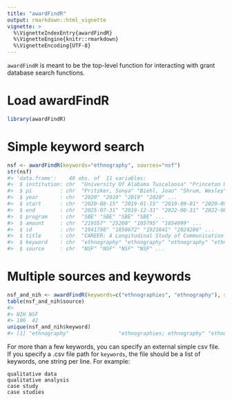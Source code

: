 ```yaml
---
title: "awardFindR"
output: rmarkdown::html_vignette
vignette: >
  %\VignetteIndexEntry{awardFindR}
  %\VignetteEngine{knitr::rmarkdown}
  %\VignetteEncoding{UTF-8}
---
```




`awardFindR` is meant to be the top-level function for interacting with grant database search functions.

# Load awardFindR

```r
library(awardFindR)
```

# Simple keyword search

```r
nsf <- awardFindR(keywords="ethnography", sources="nsf")
str(nsf)
#> 'data.frame':	40 obs. of  11 variables:
#>  $ institution: chr  "University Of Alabama Tuscaloosa" "Princeton University" "Louisiana State University" "Human Relations Area Files" ...
#>  $ pi         : chr  "Pritzker, Sonya" "Biehl, Joao" "Shrum, Wesley" "Fischer, Michael" ...
#>  $ year       : chr  "2020" "2019" "2019" "2020" ...
#>  $ start      : chr  "2020-08-15" "2019-01-15" "2019-09-01" "2020-09-01" ...
#>  $ end        : chr  "2025-07-31" "2019-12-31" "2022-08-31" "2022-08-31" ...
#>  $ program    : chr  "SBE" "SBE" "SBE" "SBE" ...
#>  $ amount     : chr  "219557" "25200" "105795" "1054999" ...
#>  $ id         : chr  "1941798" "1850672" "1921841" "2024286" ...
#>  $ title      : chr  "CAREER: A Longitudinal Study of Communication and Biology in Committed Relationships" "Doctoral Dissertation Research: Understanding the Brain-Machine Interface in the Engineering of Prosthetic Technologies" "How to Collect Humans: A Video Ethnographic Approach to Fieldwork in Paleontology" "HDNS-I: Infrastructure for Knowledge Linkages from Ethnography of World Societies" ...
#>  $ keyword    : chr  "ethnography" "ethnography" "ethnography" "ethnography" ...
#>  $ source     : chr  "NSF" "NSF" "NSF" "NSF" ...
```

# Multiple sources and keywords

```r
nsf_and_nih <- awardFindR(keywords=c("ethnographies", "ethnography"), sources=c("nsf", "nih"))
table(nsf_and_nih$source)
#> 
#> NIH NSF 
#> 106  42
unique(nsf_and_nih$keyword)
#> [1] "ethnography"                "ethnographies; ethnography" "ethnographies"
```

For more than a few keywords, you can specify an external simple csv file. If you specify a .csv file path for `keywords`, the file should be a list of keywords, one string per line. For example:
```
qualitative data
qualitative analysis
case study
case studies
```
